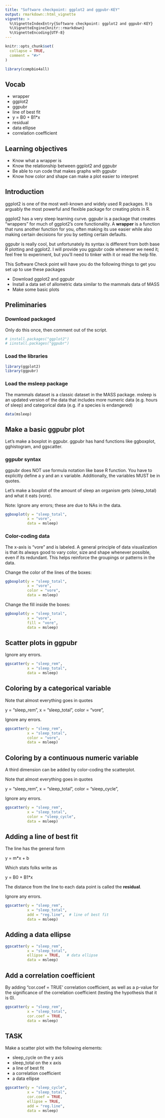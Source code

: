 ```yaml
---
title: "Software checkpoint: ggplot2 and ggpubr-KEY"
output: rmarkdown::html_vignette
vignette: >
  %\VignetteIndexEntry{Software checkpoint: ggplot2 and ggpubr-KEY}
  %\VignetteEngine{knitr::rmarkdown}
  %\VignetteEncoding{UTF-8}
---
```


```r
knitr::opts_chunk$set(
  collapse = TRUE,
  comment = "#>"
)
```

```r
library(compbio4all)
```



## Vocab

* wrapper
* ggplot2
* ggpubr
* line of best fit
* y = B0 + B1*x
* residual
* data ellipse
* correlation coefficient

## Learning objectives

* Know what a wrapper is
* Know the relationship between ggplot2 and ggpubr
* Be able to run code that makes graphs with ggpubr
* Know how color and shape can make a plot easier to interpret


## Introduction

ggplot2 is one of the most well-known and widely used R packages.  It is arguably the most powerful and flexible package for creating plots in R.  

ggplot2 has a very steep learning curve.  ggpubr is a package that creates "wrappers" for much of ggplot2's core functionality.  A **wrapper** is a function that runs another function for you, often making its use easier while also making certain decisions for you by setting certain defaults.

ggpubr is really cool, but unfortunately its syntax is different from both base R plotting and ggplot2.  I will provide you ggpubr code whenever we need it; feel free to experiment, but you'll need to tinker with it or read the help file.

This Software Check point will have you do the following things to get you set up to use these packages

* Download ggplot2 and ggpubr
* Install a data set of allometric data similar to the mammals data of MASS
* Make some basic plots

## Preliminaries 

### Download packaged 

Only do this once, then comment out of the script.

```r
# install.packages("ggplot2")
# iinstall.packages("ggpubr")
```

### Load the libraries

```r
library(ggplot2)
library(ggpubr)
```

### Load the msleep package

The mammals dataset is a classic dataset in the MASS package.  msleep is an updated version of the data that includes more numeric data (e.g. hours of sleep) and categorical data (e.g. if a species is endangered)


```r
data(msleep)
```


## Make a basic ggpubr plot

Let's make a boxplot in ggpubr.  ggpubr has hand functions like ggboxplot, gghistogram, and ggscatter.


### ggpubr syntax

ggpubr does NOT use formula notation like base R function.  You have to explicitly define a y and an x variable.  Additionally, the variables MUST be in quotes.

Let's make a boxplot of the amount of sleep an organism gets (sleep_total) and what it eats (vore).

Note: Ignore any errors; these are due to NAs in the data.

```r
ggboxplot(y = "sleep_total",
          x = "vore",
          data = msleep)
```

### Color-coding data

The x-axis is "vore" and is labeled.  A general principle of data visualization is that its always good to vary color, size and shape whenever possible, even if its redundant.  This helps reinforce the groupings or patterns in the data.

Change the color of the lines of the boxes:
```r
ggboxplot(y = "sleep_total",
          x = "vore",
          color = "vore",
          data = msleep)
```


Change the fill inside the boxes:
```r
ggboxplot(y = "sleep_total",
          x = "vore",
          fill = "vore",
          data = msleep)
```



## Scatter plots in ggpubr

Ignore any errors.

```r
ggscatter(y = "sleep_rem",
          x = "sleep_total",
          data = msleep)
```


## Coloring by a categorical variable

Note that almost everything goes in quotes

y = "sleep_rem",
x = "sleep_total",
color = "vore",


Ignore any errors.

```r
ggscatter(y = "sleep_rem",
          x = "sleep_total",
          color = "vore",
          data = msleep)
```


## Coloring by a continuous numeric variable

A third dimension can be added by color-coding the scatterplot.

Note that almost everything goes in quotes

y = "sleep_rem",
x = "sleep_total",
color = "sleep_cycle",

Ignore any errors.

```r
ggscatter(y = "sleep_rem",
          x = "sleep_total",
          color = "sleep_cycle",
          data = msleep)
```



## Adding a line of best fit

The line has the general form

y = m*x + b

Which stats folks write as

y = B0 + B1*x

The distance from the line to each data point is called the **residual**.


Ignore any errors.

```r
ggscatter(y = "sleep_rem",
          x = "sleep_total",
          add = "reg.line",  # line of best fit
          data = msleep)
```


## Adding a data ellipse 

```r
ggscatter(y = "sleep_rem",
          x = "sleep_total",
          ellipse = TRUE,   # data ellipse
          data = msleep)
```

## Add a correlation coefficient 

By adding "cor.coef = TRUE' correlation coefficient, as well as a p-value for the significance of the correlation coefficient (testing the hypothesis that it is 0).

```r
ggscatter(y = "sleep_rem",
          x = "sleep_total",
          cor.coef = TRUE,
          data = msleep)
```


## TASK

Make a scatter plot with the following elements:

* sleep_cycle on the y axis
* sleep_total on the x axis
* a line of best fit
* a correlation coefficient
* a data ellipse

```r
ggscatter(y = "sleep_cycle",
          x = "sleep_total",
          cor.coef = TRUE,
          ellipse = TRUE,
          add = "reg.line",
          data = msleep)
```


